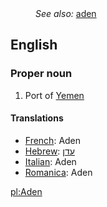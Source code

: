 :''See also:'' [[aden]]
==English==
===Proper noun===

#Port of [[Yemen]]

====Translations====

*[[French]]: Aden
*[[Hebrew]]: [[עדן]]
*[[Italian]]: Aden
*[[Romanica]]: Aden

[[pl:Aden]]